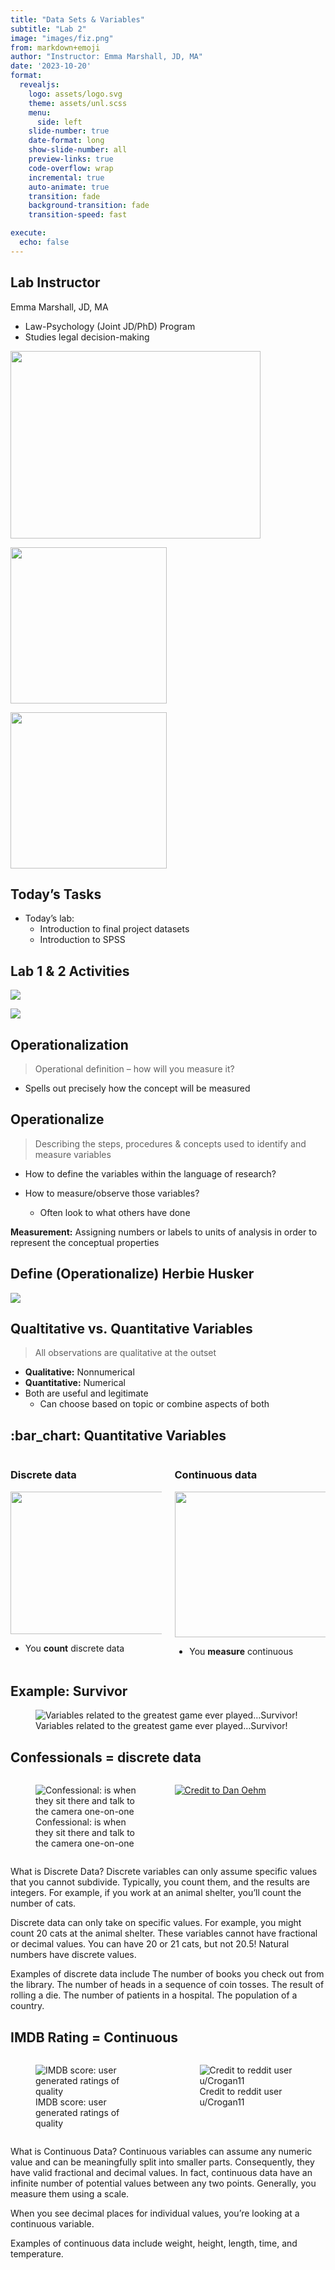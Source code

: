 ```yaml
---
title: "Data Sets & Variables"
subtitle: "Lab 2"
image: "images/fiz.png"
from: markdown+emoji
author: "Instructor: Emma Marshall, JD, MA"
date: '2023-10-20'
format:
  revealjs: 
    logo: assets/logo.svg
    theme: assets/unl.scss
    menu:
      side: left
    slide-number: true
    date-format: long
    show-slide-number: all
    preview-links: true
    code-overflow: wrap
    incremental: true
    auto-animate: true
    transition: fade
    background-transition: fade
    transition-speed: fast

execute:
  echo: false
---
```


## Lab Instructor {background-image="images/fitz.png" background-opacity="0.2"}

::: info-box
Emma Marshall, JD, MA
:::

::: {.non-incremental}
-   Law-Psychology (Joint JD/PhD) Program
-   Studies legal decision-making
:::

::: r-stack
![](images/searches.jpg){.fragment width="400" height="300"}

![](images/warrants.png){.fragment width="250" height="250"}

![](images/judges.png){.fragment width="250" height="250"}
:::

## Today's Tasks {background-image="images/fitz.png" background-opacity="0.2"}

::: {.non-incremental}
-   Today's lab:
    -   Introduction to final project datasets
    -   Introduction to SPSS
    
:::

## Lab 1 & 2 Activities {.scrollable}

![](images/assn1.png)

![](images/assn2.png)

## Operationalization

> Operational definition -- how will you measure it?

-   Spells out precisely how the concept will be measured

## Operationalize

> Describing the steps, procedures & concepts used to identify and measure variables

::: incremental
-   How to define the variables within the language of research?

-   How to measure/observe those variables?

    -   Often look to what others have done
:::

::: aside
**Measurement:** Assigning numbers or labels to units of analysis in order to represent the conceptual properties
:::

## Define (Operationalize) Herbie Husker

![](images/herbie.jpeg){.r-stretch}

## Qualtitative vs. Quantitative Variables

> All observations are qualitative at the outset

::: incremental
-   **Qualitative:** Nonnumerical
-   **Quantitative:** Numerical
-   Both are useful and legitimate
    -   Can choose based on topic or combine aspects of both
:::

## :bar_chart: Quantitative Variables {.center}

::: columns
::: {.column width="50%"}
### Discrete data

![](images/smallville.png){fig-align="center" width="350" height="228"}

-   You **count** discrete data
:::

::: {.column width="50%"}
### Continuous data

![](images/poll-results.png){fig-align="center" width="350" height="233"}

-   You **measure** continuous
:::
:::

## Example: Survivor

![Variables related to the greatest game ever played...Survivor!](images/survivor.jpeg){fig-align="center"}

## Confessionals = discrete data

::: columns
::: {.column width="50%"}
![Confessional: is when they sit there and talk to the camera one-on-one](https://vignette.wikia.nocookie.net/survivor/images/3/34/Jerri_confesiiona.jpg/revision/latest?cb=20140726210646)
:::

::: {.column width="50%"}
[![Credit to Dan Oehm](images/survivor_confess.png){fig-align="center"}](https://gradientdescending.com/survivor/tables/castaway-confessionals.html)
:::
:::

::: notes
What is Discrete Data? Discrete variables can only assume specific values that you cannot subdivide. Typically, you count them, and the results are integers. For example, if you work at an animal shelter, you'll count the number of cats.

Discrete data can only take on specific values. For example, you might count 20 cats at the animal shelter. These variables cannot have fractional or decimal values. You can have 20 or 21 cats, but not 20.5! Natural numbers have discrete values.

Examples of discrete data include The number of books you check out from the library. The number of heads in a sequence of coin tosses. The result of rolling a die. The number of patients in a hospital. The population of a country.
:::

## IMDB Rating = Continuous

::: columns
::: {.column width="50%"}
![IMDB score: user generated ratings of quality](https://static1.colliderimages.com/wordpress/wp-content/uploads/cinemath-imdb-slice.jpg)
:::

::: {.column width="50%"}
![Credit to reddit user u/Crogan11](images/survivor_cont.jpeg){fig-align="center"}
:::
:::

::: notes
What is Continuous Data? Continuous variables can assume any numeric value and can be meaningfully split into smaller parts. Consequently, they have valid fractional and decimal values. In fact, continuous data have an infinite number of potential values between any two points. Generally, you measure them using a scale.

When you see decimal places for individual values, you're looking at a continuous variable.

Examples of continuous data include weight, height, length, time, and temperature.
:::
